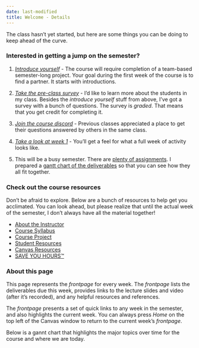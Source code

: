 ```yaml
---
date: last-modified
title: Welcome - Details
---
```


<p class="lead">The class hasn't yet started, but here are some things you can be doing to keep ahead of the curve.</p>

### Interested in getting a jump on the semester?

1. *[Introduce yourself](https://virginiacommonwealth.instructure.com/courses/113813/assignments/1072356){target="_blank"}* - The course will require completion of a team-based semester-long project. Your goal
during the first week of the course is to find a partner. It starts with introductions.

1. *[Take the pre-class survey](https://virginiacommonwealth.instructure.com/courses/113813/quizzes/212465){target="blank"}* - I'd like to learn more about the students in my class. Besides the *introduce yourself* stuff from above, I've got a survey with a bunch of questions.
The survey is *graded*. That means that you get credit for completing it.

1. *[Join the course discord](https://virginiacommonwealth.instructure.com/courses/113813/pages/resource-course-discord){target="_blank"}* - Previous
classes appreciated a place to get their questions answered by others in the same class.

1. *[Take a look at week 1](https://virginiacommonwealth.instructure.com/courses/113813/pages/week-1-front-page-3){target="_blank"}* - You'll get a feel for
what a full week of activity looks like.

1. This will be a busy semester. There are [plenty of assignments](https://virginiacommonwealth.instructure.com/courses/113813/assignments){target="_blank"}. I prepared a [gantt chart of the deliverables](https://lowkeylabs.github.io/cmsc408-course-admin/sp2025/detailed-gantt.html){target="_blank"} so that you can see how they all fit together.

### Check out the course resources

Don't be afraid to explore. Below are a bunch of resources to help get you acclimated. You can look ahead, but please realize that 
until the actual week of the semester, I don't always have all the material together!

<ul class="kl_large_link_grid">
<li><a href="https://virginiacommonwealth.instructure.com/courses/113813/pages/resource-course-instructor">About the Instructor</a></li>
<li><a href="https://virginiacommonwealth.instructure.com/courses/113813/assignments/syllabus">Course Syllabus</a></li>
<li><a href="https://virginiacommonwealth.instructure.com/courses/113813/pages/resource-course-project">Course Project</a></li>
<li><a href="https://virginiacommonwealth.instructure.com/courses/113813/pages/resource-student-resources">Student Resources</a></li>
<li><a href="https://virginiacommonwealth.instructure.com/courses/113813/pages/resource-canvas-resources)">Canvas Resources</a></li>
<li><a href="https://virginiacommonwealth.instructure.com/courses/113813/pages/resource-save-you-hours)">SAVE YOU HOURS&trade;</a></li>
</ul>

### About this page

This page represents the *frontpage* for every week. The *frontpage* lists the deliverables due this week, provides links
to the lecture slides and video (after it's recorded), and any helpful resources and references.

The *frontpage* presents a set of quick links to any week in the semester, and also highlights the current week. You can always
press *Home* on the top left of the Canvas window to return to the current week's *frontpage*.

Below is a gannt chart that highlights the major topics over time for the course and where we are today.
